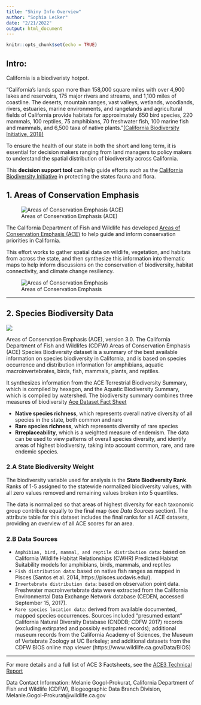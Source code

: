 ```yaml
---
title: "Shiny Info Overview"
author: "Sophia Leiker"
date: "2/21/2022"
output: html_document
---
```


```r
knitr::opts_chunk$set(echo = TRUE)
```

## Intro: 

California is a biodiveristy hotpot. 

"California’s lands span more than 158,000 square miles with over 4,900 lakes and reservoirs, 175 major rivers and streams, and 1,100 miles of coastline. The deserts, mountain ranges, vast valleys, wetlands, woodlands, rivers, estuaries, marine environments, and rangelands and
agricultural fields of California provide habitats for approximately 650 bird species, 220 mammals, 100 reptiles, 75 amphibians, 70 freshwater fish, 100 marine fish and mammals, and 6,500 taxa of native plants."[(California Biodiversity Initiative, 2018)](https://www.californiabiodiversityinitiative.org/pdf/california-biodiversity-action-plan.pdf)


To ensure the health of our state in both the short and long term, it is essential for decision makers ranging from land managers to policy makers to understand the spatial distribution of biodiversity across California.

This **decision support tool** can help guide efforts such as the [California Biodiversity Initiative](https://www.californiabiodiversityinitiative.org/about.html) in protecting the states fauna and flora. 



## 1. Areas of Conservation Emphasis
![Areas of Conservation Emphasis (ACE)](https://wildlife.ca.gov/portals/0/Images/BDB/ACE/ACE%20logo.png)


The California Department of Fish and Wildlife has developed [Areas of Conservation Emphasis (ACE)](https://wildlife.ca.gov/Data/Analysis/ACE) to help guide and inform conservation priorities in California. 

This effort works to gather spatial data on wildlife, vegetation, and habitats from across the state, and then synthesize this information into thematic maps to help inform discussions on the conservation of biodiversity, habitat connectivity, and climate change resiliency. 

![Areas of Conservation Emphasis](https://wildlife.ca.gov/portals/0/Images/BDB/ACE/ACE_data_structure.jpg)

***

## 2. Species Biodiversity Data
![](https://wildlife.ca.gov/Portals/0/Images/BDB/ACE/ACE-icon-TerrBio.png)

Areas of Conservation Emphasis (ACE), version 3.0. The California Department of Fish and Wildlifes (CDFW) Areas of Conservation Emphasis (ACE) Species Biodiversity dataset is a summary of the best available information on species biodiversity in California, and is based on species occurrence and distribution information for amphibians, aquatic macroinvertebrates, birds, fish, mammals, plants, and reptiles. 

It synthesizes information from the ACE Terrestrial Biodiversity Summary, which is compiled by hexagon, and the Aquatic Biodiversity Summary, which is compiled by watershed. The biodiversity summary combines three measures of biodiversity [Ace Dataset Fact Sheet](https://nrm.dfg.ca.gov/FileHandler.ashx?DocumentID=152834&inline)

- **Native species richness**, which represents overall native diversity of all species in the
state, both common and rare 
- **Rare species richness**, which represents diversity of rare species
- **Rrreplaceability**, which is a weighted measure of endemism. The data can be used to view patterns of
overall species diversity, and identify areas of highest biodiversity, taking into account common,
rare, and rare endemic species. 

### 2.A State Biodiversity Weight 

The biodiversity variable used for analysis is the **State Biodiversity Rank**. Ranks of 1-5 assigned to the statewide normalized biodiversity values, with all zero values removed and remaining values broken into 5
quantiles.

The data is normalized so that areas of highest diversity for each taxonomic group contribute equally to the final map (see *Data Sources* section). The attribute table for this dataset includes the final ranks for all ACE datasets, providing an overview of all ACE scores for an area.


### 2.B Data Sources

- `Amphibian, bird, mammal, and reptile distribution data`: based on California Wildlife Habitat
Relationships (CWHR) Predicted Habitat Suitability models for amphibians, birds, mammals, and
reptiles
- `Fish distribution data`: based on native fish ranges as mapped in Pisces (Santos et al. 2014,
https://pisces.ucdavis.edu/). 
- `Invertebrate distribution data`: based on observation point data. Freshwater macroinvertebrate
data were extracted from the California Environmental Data Exchange Network database (CEDEN,
accessed September 15, 2017).
- `Rare species location data`: derived from available documented, mapped species occurrences.
Sources included “presumed extant” California Natural Diversity Database (CNDDB; CDFW 2017)
records (excluding extirpated and possibly extirpated records); additional museum records from the
California Academy of Sciences, the Museum of Vertebrate Zoology at UC Berkeley; and additional
datasets from the CDFW BIOS online map viewer (https://www.wildlife.ca.gov/Data/BIOS)

***

For more details and a full list of ACE 3 Factsheets, see the [ACE3 Technical Report](https://nrm.dfg.ca.gov/FileHandler.ashx?DocumentID=24326&inline)

Data Contact Information: Melanie Gogol-Prokurat, California Department of Fish and Wildlife (CDFW), Biogeographic Data Branch Division, Melanie.Gogol-Prokurat@wildlife.ca.gov

